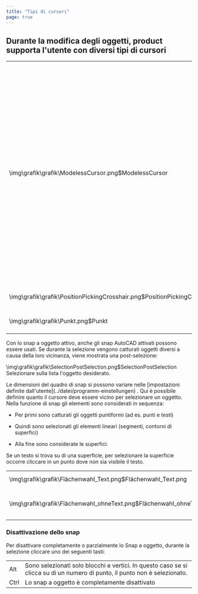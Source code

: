 ```yaml
---
title: "Tipi di cursori"
page: true
---
```

## Durante la modifica degli oggetti,  <Placeholder>product</Placeholder> supporta l&#39;utente con diversi tipi di cursori

<table>
<tr><td><Image>\img\grafik\grafik\ModelessCursor.png$ModelessCursor</Image> </td>
<td>Quando nessun comando &#232; attivo, gli oggetti possono essere selezionati con un clic del bottone sinistro (selezione singola) oppure tramite una finestra di selezione (selezione multipla). 
<Success>
Dopo la selezione le propriet&#224; dell&#39;oggetto sono mostrate nel gestore delle propriet&#224;, inoltre i comandi principali per modificare gli oggetti, sono disponibili nella barra multifunzionale.
</Success>
</td>
</tr>
<tr><td><Image>\img\grafik\grafik\PositionPickingCrosshair.png$PositionPickingCrosshair</Image></td>
<td>Nessun oggetto nel raggio di snap</td>
</tr>
<tr><td><Image>\img\grafik\grafik\Punkt.png$Punkt</Image></td>
<td>Un punto o un vertice &#232; catturato</td>
</tr>
</table>

<Success>
Con lo snap a oggetto attivo, anche gli snap AutoCAD attivati possono essere usati.
</Success>

<Success>
Se durante la selezione vengono catturati oggetti diversi a causa della loro vicinanza, viene mostrata una post-selezione: 

<Image>\img\grafik\grafik\SelectionPostSelection.png$SelectionPostSelection</Image>
Selezionare sulla lista l&#39;oggetto desiderato.
</Success>


<Success>
Le dimensioni del quadro di snap si possono variare nelle [impostazioni definite dall&#39;utente](../datei/programm-einstellungen)
. Qui &#232; possibile definire quanto il cursore deve essere vicino per selezionare un oggetto.
</Success>


<Success>
Nella funzione di snap gli elementi sono considerati in sequenza:

- Per primi sono catturati gli oggetti puntiformi (ad es. punti e testi)


- Quindi sono selezionati gli elementi lineari (segmenti, contorni di superfici)


- Alla fine sono considerate le superfici.




Se un testo si trova su di una superficie, per selezionare la superficie occorre cliccare in un punto dove non sia visibile il testo.
<table>
<tr><td>
<Image>\img\grafik\grafik\Flächenwahl_Text.png$Flächenwahl_Text.png</Image></td>
<td>Il testo &#232; selezionato</td>
</tr>
<tr><td>
<Image>\img\grafik\grafik\Flächenwahl_ohneText.png$Flächenwahl_ohneText.png</Image></td>
<td>La superficie &#232; selezionata</td>
</tr>
</table>

</Success>

### Disattivazione dello snap
Per disattivare completamente o parzialmente lo Snap a oggetto, durante la selezione cliccare uno dei seguenti tasti:
<table>
<tr><td> <Border>Alt</Border> </td>
<td>Sono selezionati solo blocchi e vertici. 
<Success>
In questo caso se si clicca su di un numero di punto, il punto non &#232; selezionato.
</Success>
</td>
</tr>
<tr><td> <Border>Ctrl</Border> </td>
<td>Lo snap a oggetto &#232; completamente disattivato</td>
</tr>
</table>


